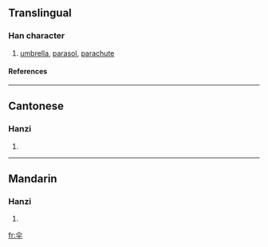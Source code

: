 {{see|傘}}

==Translingual==
===Han character===
{{Han char|rn=9|rad=人|as=04|sn=6|four=|canj=人火十 (OFJ)}}
# [[umbrella]], [[parasol]], [[parachute]]
====References====
{{Han ref|kx=0096.121|hdz=10117.100|uh=4F1E|ud=20254}}
----
==Cantonese==
===Hanzi===
{{yue-hanzi|jyut=|y=saan3}}
# {{defn|Cantonese}}
----
==Mandarin==
===Hanzi===
{{cmn-hanzi|tra=傘|pin=[[sǎn]] (san3), [[zhuàn]] (zhuan4)|wg=san<sup>3</sup>, chuan<sup>4</sup>}}
# {{defn|Mandarin}}




[[fr:伞]]